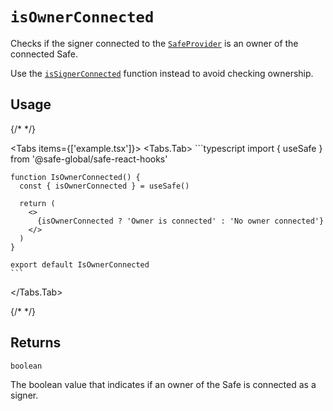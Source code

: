 
# `isOwnerConnected`

Checks if the signer connected to the [`SafeProvider`](../safeprovider.mdx) is an owner of the connected Safe. 

Use the [`isSignerConnected`](./issignerconnected.mdx) function instead to avoid checking ownership.

## Usage

{/* <!-- vale off --> */}

<Tabs items={['example.tsx']}>
  <Tabs.Tab>
    ```typescript
    import { useSafe } from '@safe-global/safe-react-hooks'

    function IsOwnerConnected() {
      const { isOwnerConnected } = useSafe()

      return (
        <>
          {isOwnerConnected ? 'Owner is connected' : 'No owner connected'}
        </>
      )
    }

    export default IsOwnerConnected
    ```
  </Tabs.Tab>
</Tabs>

{/* <!-- vale on --> */}

## Returns

`boolean`

The boolean value that indicates if an owner of the Safe is connected as a signer.
